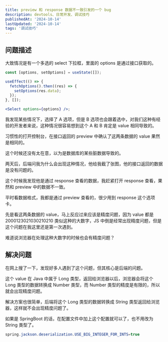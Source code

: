 ```yaml
---
title: preview 和 response 数据不一致引发的一个 bug
description: devtools、日常开发、调试技巧
publishedAt: '2024-10-14'
lastUpdated: '2024-10-14'
tags: '调试技巧'
---
```


## 问题描述

大致情况是有一个多选的 select 下拉框，里面的 options 是通过接口获取的。

```jsx
const [options, setOptions] = useState([]);

useEffect(() => {
  fetchOptions().then((res) => {
    setOptions(res.data);
  });
}, []);

<Select options={options} />;
```

我发现某些情况下，选择了 A 选项，但是 B 选项也会跟着选中，对我们这种有经验的开发者来说，这种情况很容易想到这个 A 和 B 肯定是 value 相同导致的。

习惯性的打开控制台，在接口返回的 preview 中确认了这两条数据的 value 果然是相同的。

这个时候还没有太在意，以为是数据库的某些脏数据导致的。

两天后，后端问我为什么会出现这种情况，他给我截了张图，他的接口返回的数据是没有问题的。

这个时候我发现他是通过 response 查看的数据，我赶紧打开 response 查看，果然和 preview 中的数据不一致。

平时看数据格式，我都是通过 preview 查看的，很少用到 response 这个选项卡。

先是看这两条数据的 value，马上反应过来应该是精度问题，因为 value 都是 2000123021030210210 类似这种的大数字，JS 中倒是经常出现精度问题，但是这个问题在我这里还是第一次遇到。

难道说浏览器在处理这种大数字的时候也会有精度问题？

## 解决问题

在网上搜了一下，发现好多人遇到了这个问题，但其核心是后端的问题。

这个 value 在 Java 中属于 Long 类型，返回给浏览器以后，浏览器会将这个 Long 类型的数据转换成 Number 类型，而 Number 类型的精度是有限的，所以就会出现精度问题。

解决方案也很简单，后端将这个 Long 类型的数据转换成 String 类型返回给浏览器，这样就不会出现精度问题了。

如果是 SpringBoot 的话，在配置文件中加上这个配置就可以了，也不用改为 String 类型了。

```java
spring.jackson.deserialization.USE_BIG_INTEGER_FOR_INTS=true
```
